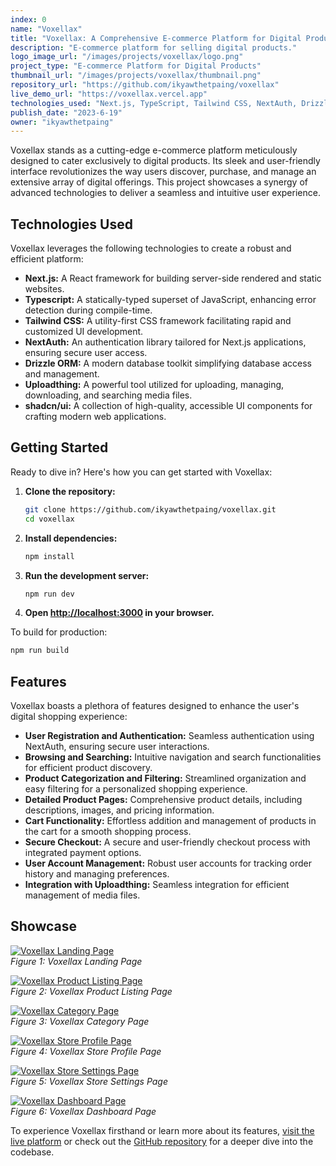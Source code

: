 ```yaml
---
index: 0
name: "Voxellax"
title: "Voxellax: A Comprehensive E-commerce Platform for Digital Products"
description: "E-commerce platform for selling digital products."
logo_image_url: "/images/projects/voxellax/logo.png"
project_type: "E-commerce Platform for Digital Products"
thumbnail_url: "/images/projects/voxellax/thumbnail.png"
repository_url: "https://github.com/ikyawthetpaing/voxellax"
live_demo_url: "https://voxellax.vercel.app"
technologies_used: "Next.js, TypeScript, Tailwind CSS, NextAuth, Drizzle ORM, Uploadthing, shadcn/ui"
publish_date: "2023-6-19"
owner: "ikyawthetpaing"
---
```


Voxellax stands as a cutting-edge e-commerce platform meticulously designed to cater exclusively to digital products. Its sleek and user-friendly interface revolutionizes the way users discover, purchase, and manage an extensive array of digital offerings. This project showcases a synergy of advanced technologies to deliver a seamless and intuitive user experience.

## Technologies Used

Voxellax leverages the following technologies to create a robust and efficient platform:

- **Next.js:** A React framework for building server-side rendered and static websites.
- **Typescript:** A statically-typed superset of JavaScript, enhancing error detection during compile-time.
- **Tailwind CSS:** A utility-first CSS framework facilitating rapid and customized UI development.
- **NextAuth:** An authentication library tailored for Next.js applications, ensuring secure user access.
- **Drizzle ORM:** A modern database toolkit simplifying database access and management.
- **Uploadthing:** A powerful tool utilized for uploading, managing, downloading, and searching media files.
- **shadcn/ui:** A collection of high-quality, accessible UI components for crafting modern web applications.

## Getting Started

Ready to dive in? Here's how you can get started with Voxellax:

1. **Clone the repository:**

   ```bash
   git clone https://github.com/ikyawthetpaing/voxellax.git
   cd voxellax
   ```

2. **Install dependencies:**

   ```bash
   npm install
   ```

3. **Run the development server:**

   ```bash
   npm run dev
   ```

4. **Open [http://localhost:3000](http://localhost:3000) in your browser.**

To build for production:

```bash
npm run build
```

## Features

Voxellax boasts a plethora of features designed to enhance the user's digital shopping experience:

- **User Registration and Authentication:** Seamless authentication using NextAuth, ensuring secure user interactions.
- **Browsing and Searching:** Intuitive navigation and search functionalities for efficient product discovery.
- **Product Categorization and Filtering:** Streamlined organization and easy filtering for a personalized shopping experience.
- **Detailed Product Pages:** Comprehensive product details, including descriptions, images, and pricing information.
- **Cart Functionality:** Effortless addition and management of products in the cart for a smooth shopping process.
- **Secure Checkout:** A secure and user-friendly checkout process with integrated payment options.
- **User Account Management:** Robust user accounts for tracking order history and managing preferences.
- **Integration with Uploadthing:** Seamless integration for efficient management of media files.

## Showcase

[![Voxellax Landing Page](/images/projects/voxellax/showcase/landing.png)](https://voxellax.vercel.app)  
_Figure 1: Voxellax Landing Page_

[![Voxellax Product Listing Page](/images/projects/voxellax/showcase/listing.png)](https://voxellax.vercel.app/listing/unleashing-your-potential-a-guide-to-personal-growth-and-success-p0007s2)  
_Figure 2: Voxellax Product Listing Page_

[![Voxellax Category Page](/images/projects/voxellax/showcase/category.png)](https://voxellax.vercel.app/category/graphics)  
_Figure 3: Voxellax Category Page_

[![Voxellax Store Profile Page](/images/projects/voxellax/showcase/store-profile.png)](https://voxellax.vercel.app/store/voxellax)  
_Figure 4: Voxellax Store Profile Page_

[![Voxellax Store Settings Page](/images/projects/voxellax/showcase/store-settings.png)](https://voxellax.vercel.app/dashboard/general)  
_Figure 5: Voxellax Store Settings Page_

[![Voxellax Dashboard Page](/images/projects/voxellax/showcase/dashboard.png)](https://voxellax.vercel.app/dashboard)  
_Figure 6: Voxellax Dashboard Page_

To experience Voxellax firsthand or learn more about its features, [visit the live platform](https://voxellax.vercel.app) or check out the [GitHub repository](https://github.com/ikyawthetpaing/voxellax) for a deeper dive into the codebase.
